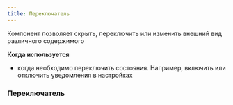 ---
title: Переключатель
---

Компонент позволяет скрыть, переключить или изменить внешний вид различного содержимого

**Когда используется**

- когда необходимо переключить состояния. Например, включить или отключить уведомления в настройках

### Переключатель
<Sandbox height={120} projectId="uxcomponents_switcher_switcher" />
